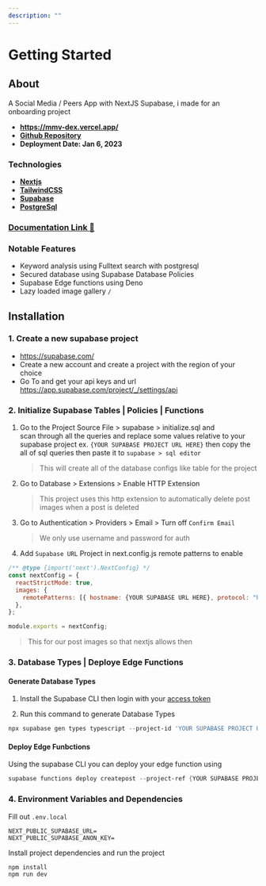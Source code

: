 ---
description: ""
---

# Getting Started

## About

A Social Media / Peers App with NextJS Supabase, i made for an onboarding project

- **https://mmv-dex.vercel.app/**
- **[Github Repository](https://github.com/mmvergara/mmv-dex)**
- **Deployment Date: Jan 6, 2023**

### Technologies

- **[Nextjs](https://nextjs.org/)**
- **[TailwindCSS](https://tailwindcss.com/)**
- **[Supabase](https://supabase.com/)**
- **[PostgreSql](https://www.postgresql.org/)**

### [Documentation Link 📃](https://mmv-docs.vercel.app/docs/dex/getting-started)

### Notable Features

- Keyword analysis using Fulltext search with postgresql
- Secured database using Supabase Database Policies
- Supabase Edge functions using Deno
- Lazy loaded image gallery `/`

## Installation

### 1. Create a new supabase project

- https://supabase.com/ <br/>
- Create a new account and create a project with the region of your choice
- Go To and get your api keys and url https://app.supabase.com/project/_/settings/api

### 2. Initialize Supabase Tables | Policies | Functions

1. Go to the Project Source File > supabase > initialize.sql and <br/>
   scan through all the queries and replace some values relative to your supabase project ex. `{YOUR SUPABASE PROJECT URL HERE}` then copy the all of sql queries then paste it to `supabase > sql editor`

   > This will create all of the database configs like table for the project

2. Go to Database > Extensions > Enable HTTP Extension
   > This project uses this http extension to automatically delete post images when a post is deleted
3. Go to Authentication > Providers > Email > Turn off `Confirm Email`
   > We only use username and password for auth
4. Add `Supabase URL` Project in next.config.js remote patterns to enable

```js
/** @type {import('next').NextConfig} */
const nextConfig = {
  reactStrictMode: true,
  images: {
    remotePatterns: [{ hostname: {YOUR SUPABASE URL HERE}, protocol: "https" }],
  },
};

module.exports = nextConfig;
```

> This for our post images so that nextjs allows then

### 3. Database Types | Deploye Edge Functions

#### Generate Database Types

1. Install the Supabase CLI then login with your [access token](https://app.supabase.com/account/tokens)

2. Run this command to generate Database Types

```powershell
npx supabase gen types typescript --project-id 'YOUR SUPABASE PROJECT URL HERE' --schema public > types/db/db-generated-types.ts
```

#### Deploy Edge Funbctions

Using the supabase CLI you can deploy your edge function using<br/>

```powershell
supabase functions deploy createpost --project-ref {YOUR SUPABASE PROJECT URL HERE}
```

### 4. Environment Variables and Dependencies

Fill out `.env.local`

```
NEXT_PUBLIC_SUPABASE_URL=
NEXT_PUBLIC_SUPABASE_ANON_KEY=
```

Install project dependencies and run the project

```powershell
npm install
npm run dev
```

